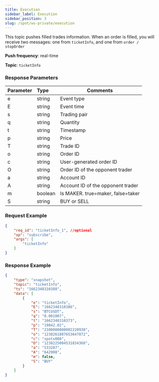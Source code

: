 ```yaml
---
title: Execution
sidebar_label: Execution
sidebar_position: 3
slug: /spot/ws-private/execution
---
```



<p>This topic pushes filled trades information. When an order is filled, you will receive two messages: one from <code>ticketInfo</code>, and one from <code>order / stopOrder</code></p>
<p><b>Push frequency</b>: real-time</p>
<p><b>Topic</b>: <code>ticketInfo</code></p>

### Response Parameters
| Parameter | Type | Comments|
|:----- |:-----|----- |
| e | string | Event type |
| E | string | Event time |
| s | string | Trading pair |
| q | string | Quantity |
| t | string | Timestamp |
| p | string | Price |
| T | string | Trade ID |
| o | string | Order ID |
| c | string | User-generated order ID |
| O | string | Order ID of the opponent trader |
| a | string | Account ID |
| A | string | Account ID of the opponent trader |
| m | boolean | Is MAKER. true=maker, false=taker |
| S | string | BUY or SELL |

### Request Example

```json
{
    "req_id": "ticketInfo_1", //optional
    "op": "subscribe",
    "args": [
        "ticketInfo"
    ]
}
```

### Response Example

```json
{
    "type": "snapshot",
    "topic": "ticketInfo",
    "ts": "1662348310388",
    "data": [
        {
            "e": "ticketInfo",
            "E": "1662348310386",
            "s": "BTCUSDT",
            "q": "0.001007",
            "t": "1662348310373",
            "p": "19842.02",
            "T": "2100000000002220938",
            "o": "1238261807653647872",
            "c": "spotx008",
            "O": "1238225004531834368",
            "a": "533287",
            "A": "642908",
            "m": false,
            "S": "BUY"
        }
    ]
}
```
